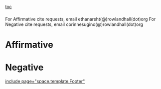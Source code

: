 [[toc]]
===== ===== 
For Affirmative cite requests, email ethanarsht(@)rowlandhall(dot)org
For Negative cite requests, email corinnesugino(@)rowlandhall(dot)org

=Affirmative= 

=Negative= 

[[include page="space.template.Footer"]]